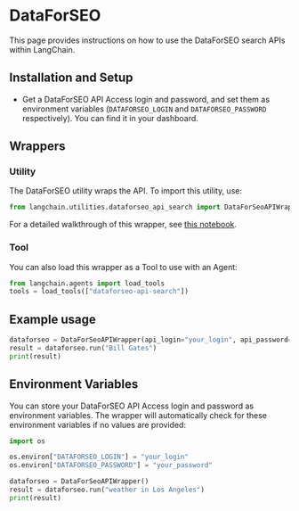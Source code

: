 # DataForSEO

This page provides instructions on how to use the DataForSEO search APIs within LangChain.

## Installation and Setup

- Get a DataForSEO API Access login and password, and set them as environment variables (`DATAFORSEO_LOGIN` and `DATAFORSEO_PASSWORD` respectively). You can find it in your dashboard.

## Wrappers

### Utility

The DataForSEO utility wraps the API. To import this utility, use:

```python
from langchain.utilities.dataforseo_api_search import DataForSeoAPIWrapper
```

For a detailed walkthrough of this wrapper, see [this notebook](/docs/integrations/tools/dataforseo).

### Tool

You can also load this wrapper as a Tool to use with an Agent:

```python
from langchain.agents import load_tools
tools = load_tools(["dataforseo-api-search"])
```

## Example usage

```python
dataforseo = DataForSeoAPIWrapper(api_login="your_login", api_password="your_password")
result = dataforseo.run("Bill Gates")
print(result)
```

## Environment Variables

You can store your DataForSEO API Access login and password as environment variables. The wrapper will automatically check for these environment variables if no values are provided:

```python
import os

os.environ["DATAFORSEO_LOGIN"] = "your_login"
os.environ["DATAFORSEO_PASSWORD"] = "your_password"

dataforseo = DataForSeoAPIWrapper()
result = dataforseo.run("weather in Los Angeles")
print(result)
```
